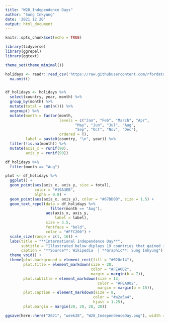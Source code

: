 ```yaml
---
title: "W28_Independence Days"
author: "Sung Inkyung"
date: '2021 12 20'
output: html_document
---
```


```r
knitr::opts_chunk$set(echo = TRUE)
```

```r
library(tidyverse)
library(ggrepel)
library(ggtext)

theme_set(theme_minimal())
```


```r
holidays <- readr::read_csv('https://raw.githubusercontent.com/rfordatascience/tidytuesday/master/data/2021/2021-07-06/holidays.csv') %>% 
  na.omit()


df_holidays <- holidays %>% 
  select(country, year, month) %>% 
  group_by(month) %>% 
  mutate(total = sum(n())) %>% 
  ungroup() %>% 
  mutate(month = factor(month, 
                        levels = c("Jan", "Feb", "March", "Apr", 
                               "May", "Jun", "Jul", "Aug", 
                               "Sep", "Oct", "Nov", "Dec"),
                        ordered = T),
         label = paste0(country, "\n", year)) %>% 
  filter(!is.na(month)) %>% 
  mutate(axis_x = runif(90),
         axis_y = runif(90))

df_holidays %>% 
  filter(month == "Aug")

```


```r
plot <- df_holidays %>% 
  ggplot() +
  geom_point(aes(axis_x, axis_y, size = total),
             color = "#19A3EB",
             alpha = 0.8) +
  geom_point(aes(axis_x, axis_y), color = "#67DD0B", size = 1.5) +
  geom_text_repel(data = df_holidays %>% 
                    filter(month == "Aug"),
                  aes(axis_x, axis_y, 
                      label = label),
                  size = 3.5, 
                  fontface = "bold",
                  color = "#FFC200") +
  scale_size(range = c(1, 16)) +
  labs(title = "**International Independence Day**",
       subtitle = "Illustrated below diplays 19 countries that gained independece in <span style = 'color:#19A3EB'>**August**</span><br>when the most countries became free.",
       caption = "**Source**: Wikipedia  | **Graphic**: Sung Inkyung") +
  theme_void() +
  theme(plot.background = element_rect(fill = "#020e14"),
        plot.title = element_markdown(size = 20,
                                      color = "#FEA002",
                                      margin = margin(b = 7)),
        plot.subtitle = element_markdown(size = 13,
                                         color = "#FEA002",
                                         margin = margin(b = 15)),
        plot.caption = element_markdown(size = 8,
                                       color = "#a2a5a4",
                                       hjust = 1.25),
        plot.margin = margin(20, 20, 20, 20))

ggsave(here::here("2021", "week28", "W28_IndependenceDay.png"), width = 18, height = 18, units = "cm")
```